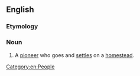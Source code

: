 ==English==

===Etymology===
{{affix|en|homestead|-er|id2=inhabitant}}

===Noun===
{{en-noun}}

# A [[pioneer]] who goes and [[settle]]s on a [[homestead]].

[[Category:en:People]]